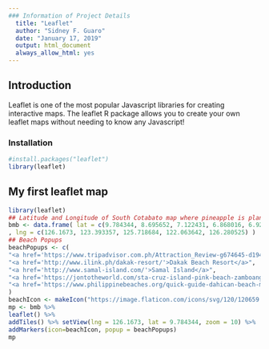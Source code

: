 ---
### Information of Project Details
  title: "Leaflet"
  author: "Sidney F. Guaro"
  date: "January 17, 2019"
  output: html_document
  always_allow_html: yes
---

## Introduction
Leaflet is one of the most popular Javascript libraries for
creating interactive maps. The leaflet R package allows you
to create your own leaflet maps without needing to know any
Javascript!

### Installation
```{r, eval=TRUE}
#install.packages("leaflet")
library(leaflet)
```
## My first leaflet map
```{r, echo=TRUE}
library(leaflet)
## Latitude and Longitude of South Cotabato map where pineapple is planted
bmb <- data.frame( lat = c(9.784344, 8.695652, 7.122431, 6.868016, 6.929132)
, lng = c(126.1673, 123.393357, 125.718684, 122.063642, 126.280525) )
## Beach Popups
beachPopups <- c(
"<a href='https://www.tripadvisor.com.ph/Attraction_Review-g674645-d1943925-Reviews-Dako_Island-Siargao_Island_Surigao_del_Norte_Province_Mindanao.html/'>Dako Island</a>",
"<a href='http://www.ilink.ph/dakak-resort/'>Dakak Beach Resort</a>",
"<a href='http://www.samal-island.com/'>Samal Island</a>",
"<a href='https://jontotheworld.com/sta-cruz-island-pink-beach-zamboanga-city/'>Sta. Cruz Island</a>",
"<a href='https://www.philippinebeaches.org/quick-guide-dahican-beach-mati-davao-oriental/'>Dahican Beach</a>"
)
beachIcon <- makeIcon("https://image.flaticon.com/icons/svg/120/120659.svg", 30, 30)
mp <- bmb %>%
leaflet() %>%
addTiles() %>% setView(lng = 126.1673, lat = 9.784344, zoom = 10) %>%
addMarkers(icon=beachIcon, popup = beachPopups)
mp
```